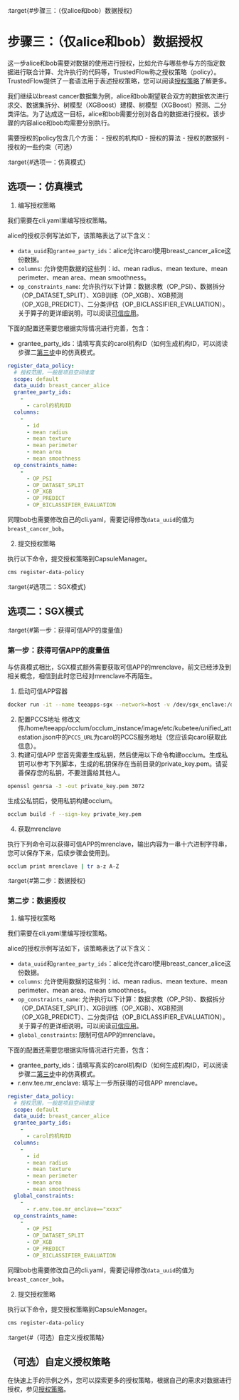 :target{#步骤三：（仅alice和bob）数据授权}

# 步骤三：（仅alice和bob）数据授权

这一步alice和bob需要对数据的使用进行授权，比如允许与哪些参与方的指定数据进行联合计算、允许执行的代码等，TrustedFlow称之授权策略（policy）。TrustedFlow提供了一套语法用于表述授权策略，您可以阅读[授权策略](../architecture/policy.mdx)了解更多。

我们继续以breast cancer数据集为例，alice和bob期望联合双方的数据依次进行求交、数据集拆分、树模型（XGBoost）建模、树模型（XGBoost）预测、二分类评估。为了达成这一目标，alice和bob需要分别对各自的数据进行授权。该步骤的内容alice和bob均需要分别执行。

需要授权的policy包含几个方面： - 授权的机构ID - 授权的算法 - 授权的数据列 - 授权的一些约束（可选）

:target{#选项一：仿真模式}

## 选项一：仿真模式

1. 编写授权策略

我们需要在cli.yaml里编写授权策略。

alice的授权示例写法如下，该策略表达了以下含义：

- `data_uuid`和`grantee_party_ids`：alice允许carol使用breast\_cancer\_alice这份数据。
- `columns`: 允许使用数据的这些列：id、mean radius、mean texture、mean perimeter、mean area、mean smoothness。
- `op_constraints_name`: 允许执行以下计算：数据求教（OP\_PSI）、数据拆分（OP\_DATASET\_SPLIT）、XGB训练（OP\_XGB）、XGB预测（OP\_XGB\_PREDICT）、二分类评估（OP\_BICLASSIFIER\_EVALUATION）。关于算子的更详细说明，可以阅读[可信应用](../architecture/apps/index.mdx)。

下面的配置还需要您根据实际情况进行完善，包含：

- grantee\_party\_ids：请填写真实的carol机构ID（如何生成机构ID，可以阅读步骤二[第三步](step2.mdx#第三步：上传数据密钥)中的仿真模式。

```yaml
register_data_policy:
  # 授权范围，一般是项目空间维度
  scope: default
  data_uuid: breast_cancer_alice
  grantee_party_ids:
    -
      - carol的机构ID
  columns:
    -
      - id
      - mean radius
      - mean texture
      - mean perimeter
      - mean area
      - mean smoothness
  op_constraints_name:
    -
      - OP_PSI
      - OP_DATASET_SPLIT
      - OP_XGB
      - OP_PREDICT
      - OP_BICLASSIFIER_EVALUATION
```

同理bob也需要修改自己的cli.yaml，需要记得修改`data_uuid`的值为`breast_cancer_bob`。

2. 提交授权策略

执行以下命令，提交授权策略到CapsuleManager。

```bash
cms register-data-policy
```

:target{#选项二：SGX模式}

## 选项二：SGX模式

:target{#第一步：获得可信APP的度量值}

### 第一步：获得可信APP的度量值

与仿真模式相比，SGX模式额外需要获取可信APP的mrenclave，前文已经涉及到相关概念，相信到此时您已经对mrenclave不再陌生。

1. 启动可信APP容器

```bash
docker run -it --name teeapps-sgx --network=host -v /dev/sgx_enclave:/dev/sgx/enclave -v /dev/sgx_provision:/dev/sgx/provision --privileged=true secretflow/teeapps-sgx:0.1.0b0 bash
```

2. 配置PCCS地址 修改文件/home/teeapp/occlum/occlum\_instance/image/etc/kubetee/unified\_attestation.json中的`PCCS_URL`为carol的PCCS服务地址（您应该向carol获取此信息）。
3. 构建可信APP 您首先需要生成私钥，然后使用以下命令构建occlum。生成私钥可以参考下列脚本，生成的私钥保存在当前目录的private\_key.pem。请妥善保存您的私钥，不要泄露给其他人。

```bash
openssl genrsa -3 -out private_key.pem 3072
```

生成公私钥后，使用私钥构建occlum。

```bash
occlum build -f --sign-key private_key.pem
```

4. 获取mrenclave

执行下列命令可以获得可信APP的mrenclave，输出内容为一串十六进制字符串，您可以保存下来，后续步骤会使用到。

```bash
occlum print mrenclave | tr a-z A-Z
```

:target{#第二步：数据授权}

### 第二步：数据授权

1. 编写授权策略

我们需要在cli.yaml里编写授权策略。

alice的授权示例写法如下，该策略表达了以下含义：

- `data_uuid`和`grantee_party_ids`：alice允许carol使用breast\_cancer\_alice这份数据。
- `columns`: 允许使用数据的这些列：id、mean radius、mean texture、mean perimeter、mean area、mean smoothness。
- `op_constraints_name`: 允许执行以下计算：数据求教（OP\_PSI）、数据拆分（OP\_DATASET\_SPLIT）、XGB训练（OP\_XGB）、XGB预测（OP\_XGB\_PREDICT）、二分类评估（OP\_BICLASSIFIER\_EVALUATION）。关于算子的更详细说明，可以阅读[可信应用](../architecture/apps/index.mdx)。
- `global_constraints`: 限制可信APP的mrenclave。

下面的配置还需要您根据实际情况进行完善，包含：

- grantee\_party\_ids：请填写真实的carol机构ID（如何生成机构ID，可以阅读步骤二[第三步](step2.mdx#第三步：上传数据密钥)中的仿真模式。
- r.env.tee.mr\_enclave: 填写上一步所获得的可信APP mrenclave。

```yaml
register_data_policy:
  # 授权范围，一般是项目空间维度
  scope: default
  data_uuid: breast_cancer_alice
  grantee_party_ids:
    -
      - carol的机构ID
  columns:
    -
      - id
      - mean radius
      - mean texture
      - mean perimeter
      - mean area
      - mean smoothness
  global_constraints:
    -
      - r.env.tee.mr_enclave=="xxxx"
  op_constraints_name:
    -
      - OP_PSI
      - OP_DATASET_SPLIT
      - OP_XGB
      - OP_PREDICT
      - OP_BICLASSIFIER_EVALUATION
```

同理bob也需要修改自己的cli.yaml，需要记得修改`data_uuid`的值为`breast_cancer_bob`。

2. 提交授权策略

执行以下命令，提交授权策略到CapsuleManager。

```bash
cms register-data-policy
```

:target{#（可选）自定义授权策略}

## （可选）自定义授权策略

在快速上手的示例之外，您可以探索更多的授权策略，根据自己的需求对数据进行授权，参见[授权策略](../architecture/policy.mdx)。
